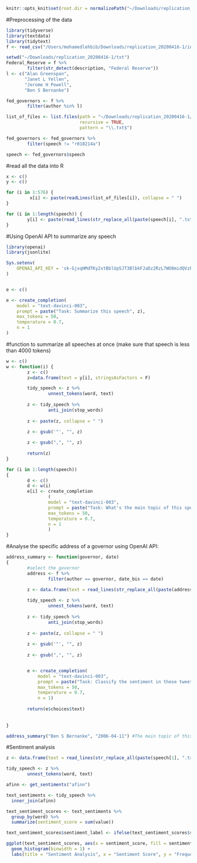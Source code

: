 ```r
knitr::opts_knit$set(root.dir = normalizePath("~/Downloads/replication_20200416-1/txt"))
```

#Preprocessing of the data

```r
library(tidyverse)
library(textdata)
library(tidytext)
f <- read_csv("/Users/mohamedlehbib/Downloads/replication_20200416-1/index_manual_2018-05-30.csv")

setwd("~/Downloads/replication_20200416-1/txt")
Federal_Reserve = f %>%
        filter(str_detect(description, "Federal Reserve"))
l <- c("Alan Greenspan", 
       "Janet L Yellen",
       "Jerome H Powell",
       "Ben S Bernanke")

fed_governors <- f %>%
        filter(author %in% l)

list_of_files <- list.files(path = "~/Downloads/replication_20200416-1/txt",
                            recursive = TRUE,
                            pattern = "\\.txt$")

fed_governors <- fed_governors %>%
        filter(speech != "r010214a")

speech <- fed_governors$speech
```

#read all the data into R

```r
x <- c()
y <- c()

for (i in 1:576) {
         x[i] <- paste(readLines(list_of_files[i]), collapse = " ")
}

for (i in 1:length(speech)) {
        y[i] <- paste(read_lines(str_replace_all(paste(speech[i], ".txt"), "\\s+", "")), collapse = " ")
}


```

#Using OpenAI API to summarize any speech

```r
library(openai)
library(jsonlite)

Sys.setenv(
    OPENAI_API_KEY = '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'
)


e <- c()

e <- create_completion(
    model = "text-davinci-003",
    prompt = paste("Task: Summarize this speech", z),
    max_tokens = 50,
    temperature = 0.7,
    n = 1
)

```

#function to summarize all speeches at once (make sure that speech is less than 4000 tokens)

```r
w <- c()
w <- function(i) {
        z <- c()
        z=data.frame(text = y[i], stringsAsFactors = F)

        tidy_speech <- z %>%
                unnest_tokens(word, text)
        
        z <- tidy_speech %>%
                anti_join(stop_words)
        
        z <- paste(z, collapse = " ")
        
        z <- gsub('"', "", z)

        z <- gsub(",", "", z)
        
        return(z)
}

for (i in 1:length(speech))
{
        d <- c()
        d <- w(i)
        e[i] <- create_completion
                (
                model = "text-davinci-003",
                prompt = paste("Task: What's the main topic of this speech?: ", d),
                max_tokens = 50,
                temperature = 0.7,
                n = 1
                )
}

```

#Analyse the specific address of a governor using OpenAI API:

```r

address_summary <- function(governor, date) 
{
        #select the governor
        address <- f %>%
                filter(author == governor, date_bis == date)
        
        z <- data.frame(text = read_lines(str_replace_all(paste(address$speech, ".txt"), "\\s+", "")), stringsAsFactors = F)

        tidy_speech <- z %>%
                unnest_tokens(word, text)
        
        z <- tidy_speech %>%
                anti_join(stop_words)
        
        z <- paste(z, collapse = " ")
        
        z <- gsub('"', "", z)
        
        z <- gsub(",", "", z)


        e <- create_completion(
            model = "text-davinci-003",
            prompt = paste("Task: Classify the sentiment in these tweets: ", z),
            max_tokens = 50,
            temperature = 0.7,
            n = 1)
        
        return(e$choices$text)
        
        
}

address_summary("Ben S Bernanke", "2006-04-11") #The main topic of this speech is promoting financial literacy and the importance of financial education for the economic future of America's people."

```

#Sentiment analysis

```r
z <- data.frame(text = read_lines(str_replace_all(paste(speech[1], ".txt"), "\\s+", "")), stringsAsFactors = F)

tidy_speech <- z %>%
        unnest_tokens(word, text)

afinn <- get_sentiments("afinn")

text_sentiments <- tidy_speech %>% 
  inner_join(afinn)

text_sentiment_scores <- text_sentiments %>% 
  group_by(word) %>% 
  summarize(sentiment_score = sum(value))

text_sentiment_scores$sentiment_label <- ifelse(text_sentiment_scores$sentiment_score >= 0, "Positive", "Negative")

ggplot(text_sentiment_scores, aes(x = sentiment_score, fill = sentiment_label)) +
  geom_histogram(binwidth = 1) +
  labs(title = "Sentiment Analysis", x = "Sentiment Score", y = "Frequency")
```
